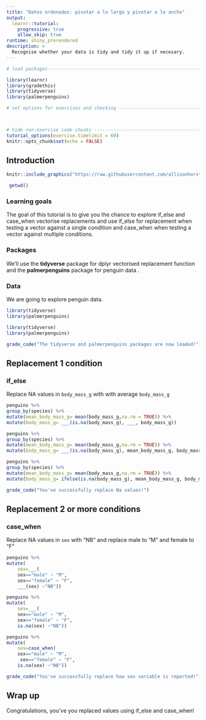 ```yaml
---
title: "Datos ordenados: pivotar a lo largo y pivotar a lo ancho"
output: 
  learnr::tutorial:
    progressive: true
    allow_skip: true
runtime: shiny_prerendered
description: >
  Recognise whether your data is tidy and tidy it up if necesary.
---
```


<!-- Add JavaScript code for making the exercise code larger -->
<script language="JavaScript" src="js/exercise-font-size.js"></script>

```r
# load packages-----------------------------------------------------------------

library(learnr)
library(gradethis)
library(tidyverse)
library(palmerpenguins)

# set options for exercises and checking ---------------------------------------



# hide non-exercise code chunks ------------------------------------------------
tutorial_options(exercise.timelimit = 60)
knitr::opts_chunk$set(echo = FALSE)
```

## Introduction

```r
knitr::include_graphics("https://raw.githubusercontent.com/allisonhorst/palmerpenguins/master/man/figures/lter_penguins.png")
```

```r
 getwd()
```

### Learning goals

The goal of this tutorial is to give you the chance to explore if_else and case_when vectorise replacements and use if_else for replacement when testing a vector against a single condition and case_when when testing a vector against multiple conditions.

### Packages

We'll use the **tidyverse** package for dplyr vectorised replacement function and the **palmerpenguins** package for penguin data . 

### Data 
We are going to explore penguin data.

```r
library(tidyverse)
library(palmerpenguins)
```

```r
library(tidyverse)
library(palmerpenguins)
```

```r
grade_code("The tidyverse and palmerpenguins packages are now loaded!")
```

## Replacement 1 condition

### if_else 

Replace NA values in `body_mass_g` with with average `body_mass_g`

```r
penguins %>% 
group_by(species) %>%
mutate(mean_body_mass_g= mean(body_mass_g,na.rm = TRUE)) %>%
mutate(body_mass_g= ___(is.na(body_mass_g), ___, body_mass_g))
```

```r
penguins %>% 
group_by(species) %>%
mutate(mean_body_mass_g= mean(body_mass_g,na.rm = TRUE)) %>%
mutate(body_mass_g= ___(is.na(body_mass_g), mean_body_mass_g, body_mass_g))
```

```r
penguins %>% 
group_by(species) %>%
mutate(mean_body_mass_g= mean(body_mass_g,na.rm = TRUE)) %>%
mutate(body_mass_g= ifelse(is.na(body_mass_g), mean_body_mass_g, body_mass_g))
```

```r
grade_code("You've successfully replace Na values!")
```

## Replacement 2 or more conditions

### case_when 

Replace NA values in `sex` with "NB" and replace male to "M" and female to "F"

```r
penguins %>% 
mutate(  
	sex=___( 
	sex=="male" ~ "M",
	sex=="female" ~ "F",  
	___(sex) ~"NB"))  
```

```r
penguins %>% 
mutate(  
	sex=___( 
	sex=="male" ~ "M",
	sex=="female" ~ "F",  
	is.na(sex) ~"NB"))  
```

```r
penguins %>% 
mutate(  
	sex=case_when( 
	sex=="male" ~ "M",
	 sex=="female" ~ "F",  
	is.na(sex) ~"NB"))  
```

```r
grade_code("You've successfully replace how sex variable is reported!")
```

## Wrap up

Congratulations, you've you replaced values using if_else and case_when!
